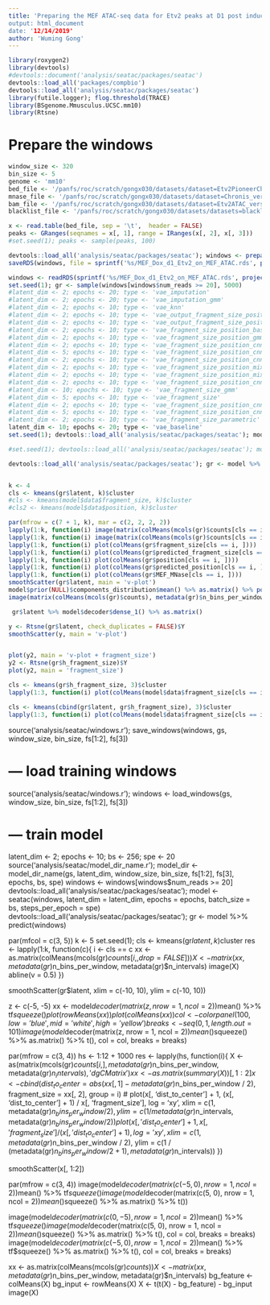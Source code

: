 ```yaml
---
title: 'Preparing the MEF ATAC-seq data for Etv2 peaks at D1 post induction
output: html_document
date: '12/14/2019'
author: 'Wuming Gong'
---
```


```r
library(roxygen2)
library(devtools)
#devtools::document('analysis/seatac/packages/seatac')
devtools::load_all('packages/compbio')
devtools::load_all('analysis/seatac/packages/seatac')
library(futile.logger); flog.threshold(TRACE)
library(BSgenome.Mmusculus.UCSC.mm10)
library(Rtsne)
```


# Prepare the windows
```r
window_size <- 320
bin_size <- 5
genome <- 'mm10'
bed_file <- '/panfs/roc/scratch/gongx030/datasets/dataset=Etv2PioneerChIPseq_version=20191203a/MEF_Dox_d1_Etv2_summits.bed'
mnase_file <- '/panfs/roc/scratch/gongx030/datasets/dataset=Chronis_version=20170519a/MNase_treat_pileup.bw'
bam_file <- '/panfs/roc/scratch/gongx030/datasets/dataset=Etv2ATAC_version=20190228b/MEF_NoDox.bam'
blacklist_file <- '/panfs/roc/scratch/gongx030/datasets/datasets=blacklists_version=20190827a/mm10.blacklist.bed.gz'

x <- read.table(bed_file, sep = '\t',  header = FALSE)
peaks <- GRanges(seqnames = x[, 1], range = IRanges(x[, 2], x[, 3]))
#set.seed(1); peaks <- sample(peaks, 100)

devtools::load_all('analysis/seatac/packages/seatac'); windows <- prepare_windows(peaks, window_size = window_size, bin_size = bin_size, bigwig_files = c(MEF_MNase = mnase_file), bam_files = bam_file, blacklist_file = blacklist_file, genome = BSgenome.Mmusculus.UCSC.mm10)
saveRDS(windows, file = sprintf('%s/MEF_Dox_d1_Etv2_on_MEF_ATAC.rds', project_dir('seatac')))

```

```r
windows <- readRDS(sprintf('%s/MEF_Dox_d1_Etv2_on_MEF_ATAC.rds', project_dir('seatac')))
set.seed(1); gr <- sample(windows[windows$num_reads >= 20], 5000)
#latent_dim <- 2; epochs <- 20; type <- 'vae_imputation'
#latent_dim <- 2; epochs <- 20; type <- 'vae_imputation_gmm'
#latent_dim <- 2; epochs <- 10; type <- 'vae_knn'
#latent_dim <- 2; epochs <- 10; type <- 'vae_output_fragment_size_position'
#latent_dim <- 2; epochs <- 10; type <- 'vae_output_fragment_size_position_with_imputation'
#latent_dim <- 2; epochs <- 10; type <- 'vae_fragment_size_position_baseline'
#latent_dim <- 2; epochs <- 10; type <- 'vae_fragment_size_position_gmm'
#latent_dim <- 2; epochs <- 10; type <- 'vae_fragment_size_position_cnn_encoder'
#latent_dim <- 5; epochs <- 10; type <- 'vae_fragment_size_position_cnn_encoder_gmm'
#latent_dim <- 2; epochs <- 10; type <- 'vae_fragment_size_position_cnn_encoder_with_imputation'
#latent_dim <- 2; epochs <- 10; type <- 'vae_fragment_size_position_mixture_cnn_gmm'
#latent_dim <- 2; epochs <- 10; type <- 'vae_fragment_size_position_mixture_cnn'
#latent_dim <- 2; epochs <- 10; type <- 'vae_fragment_size_position_cnn_with_imputation'
#latent_dim <- 10; epochs <- 10; type <- 'vae_fragment_size_gmm'
#latent_dim <- 5; epochs <- 10; type <- 'vae_fragment_size'
#latent_dim <- 2; epochs <- 10; type <- 'vae_fragment_size_position_cnn_kmeans'
#latent_dim <- 5; epochs <- 10; type <- 'vae_fragment_size_position_cnn'
#latent_dim <- 2; epochs <- 10; type <- 'vae_fragment_size_parametric'
latent_dim <- 10; epochs <- 20; type <- 'vae_baseline'
set.seed(1); devtools::load_all('analysis/seatac/packages/seatac'); model <- seatac(gr, type = type, latent_dim = latent_dim, epochs = epochs)

#set.seed(1); devtools::load_all('analysis/seatac/packages/seatac'); model <- model %>% finetuning(centers = 4, epochs = 10)

devtools::load_all('analysis/seatac/packages/seatac'); gr <- model %>% predict(gr)


k <- 4
cls <- kmeans(gr$latent, k)$cluster
#cls <- kmeans(model$data$fragment_size, k)$cluster
#cls2 <- kmeans(model$data$position, k)$cluster

par(mfrow = c(7 + 1, k), mar = c(2, 2, 2, 2))
lapply(1:k, function(i) image(matrix(colMeans(mcols(gr)$counts[cls == i, ]) - colMeans(mcols(gr)$counts), metadata(gr)$n_bins_per_window, metadata(gr)$n_intervals), col = colorpanel(100, low = 'blue', mid = 'white', high = 'red')))
lapply(1:k, function(i) image(matrix(colMeans(mcols(gr)$counts[cls == i, ]), metadata(gr)$n_bins_per_window, metadata(gr)$n_intervals), col = colorpanel(100, low = 'blue', mid = 'white', high = 'red')))
lapply(1:k, function(i) plot(colMeans(gr$fragment_size[cls == i, ])))
lapply(1:k, function(i) plot(colMeans(gr$predicted_fragment_size[cls == i, ])))
lapply(1:k, function(i) plot(colMeans(gr$position[cls == i, ])))
lapply(1:k, function(i) plot(colMeans(gr$predicted_position[cls == i, ])))
lapply(1:k, function(i) plot(colMeans(gr$MEF_MNase[cls == i, ])))
smoothScatter(gr$latent, main = 'v-plot')
model$prior(NULL)$components_distribution$mean() %>% as.matrix() %>% points(pch =21, bg = 'red')
image(matrix(colMeans(mcols(gr)$counts), metadata(gr)$n_bins_per_window, metadata(gr)$n_intervals), col = colorpanel(100, low = 'blue', mid = 'white', high = 'red'))

 gr$latent %>% model$decoder$dense_1() %>% as.matrix()

y <- Rtsne(gr$latent, check_duplicates = FALSE)$Y
smoothScatter(y, main = 'v-plot')


plot(y2, main = 'v-plot + fragment_size')
y2 <- Rtsne(gr$h_fragment_size)$Y
plot(y2, main = 'fragment_size')

cls <- kmeans(gr$h_fragment_size, 3)$cluster
lapply(1:3, function(i) plot(colMeans(model$data$fragment_size[cls == i, ])))

cls <- kmeans(cbind(gr$latent, gr$h_fragment_size), 3)$cluster
lapply(1:3, function(i) plot(colMeans(model$data$fragment_size[cls == i, ])))


```

source('analysis/seatac/windows.r'); save_windows(windows, gs, window_size, bin_size, fs[1:2], fs[3])

# --- load training windows
source('analysis/seatac/windows.r'); windows <- load_windows(gs, window_size, bin_size, fs[1:2], fs[3])

# --- train model
latent_dim <- 2; epochs <- 10; bs <- 256; spe <- 20
source('analysis/seatac/model_dir_name.r'); model_dir <- model_dir_name(gs, latent_dim, window_size, bin_size, fs[1:2], fs[3], epochs, bs, spe)
windows <- windows[windows$num_reads >= 20]
devtools::load_all('analysis/seatac/packages/seatac'); model <- seatac(windows, latent_dim = latent_dim, epochs = epochs, batch_size = bs, steps_per_epoch = spe)
devtools::load_all('analysis/seatac/packages/seatac'); gr <- model %>% predict(windows)



par(mfcol = c(3, 5))
k <- 5
set.seed(1); cls <- kmeans(gr$latent, k)$cluster
res <- lapply(1:k, function(c){
	i <- cls == c
	xx <- as.matrix(colMeans(mcols(gr)$counts[i, , drop = FALSE]))
	X <- matrix(xx, metadata(gr)$n_bins_per_window, metadata(gr)$n_intervals)
	image(X)
	abline(v = 0.5)
})

smoothScatter(gr$latent, xlim = c(-10, 10), ylim = c(-10, 10))

z <- c(-5, -5)
xx <- model$decoder(matrix(z, nrow = 1, ncol = 2))$mean() %>% tf$squeeze() %>% as.matrix() %>% t()
plot(rowMeans(xx))
plot(colMeans(xx))
col <- colorpanel(100, low = 'blue', mid = 'white', high = 'yellow')
breaks <- seq(0, 1, length.out = 101)
image(model$decoder(matrix(z, nrow = 1, ncol = 2))$mean() %>% tf$squeeze() %>% as.matrix() %>% t(), col = col, breaks = breaks)

par(mfrow = c(3, 4))
hs <- 1:12 + 1000
res <- lapply(hs, function(i){ 
	X <- as(matrix(mcols(gr)$counts[i, ], metadata(gr)$n_bins_per_window, metadata(gr)$n_intervals), 'dgCMatrix')
	xx <- as.matrix(summary(X))[, 1:2]
	x <- cbind(dist_to_center = abs(xx[, 1] -  metadata(gr)$n_bins_per_window / 2), fragment_size = xx[, 2], group = i)
#	plot(x[, 'dist_to_center'] + 1, (x[, 'dist_to_center'] + 1) / x[, 'fragment_size'], log = 'xy', xlim = c(1, metadata(gr)$n_bins_per_window / 2), ylim = c(1 / metadata(gr)$n_intervals, metadata(gr)$n_bins_per_window / 2))
	plot(x[, 'dist_to_center'] + 1, x[, 'fragment_size'] / (x[, 'dist_to_center'] + 1), log = 'xy', xlim = c(1, metadata(gr)$n_bins_per_window / 2), ylim = c(1 / (metadata(gr)$n_bins_per_window / 2 + 1), metadata(gr)$n_intervals))
})

smoothScatter(x[, 1:2])

par(mfrow = c(3, 4))
image(model$decoder(matrix(c(-5, 0), nrow = 1, ncol = 2))$mean() %>% tf$squeeze() %>% as.matrix() %>% t())
image(model$decoder(matrix(c(5, 0), nrow = 1, ncol = 2))$mean() %>% tf$squeeze() %>% as.matrix() %>% t())

image(model$decoder(matrix(c(0, -5), nrow = 1, ncol = 2))$mean() %>% tf$squeeze() %>% as.matrix() %>% t(), col = col, breaks = breaks)
image(model$decoder(matrix(c(5, 0), nrow = 1, ncol = 2))$mean() %>% tf$squeeze() %>% as.matrix() %>% t(), col = col, breaks = breaks)
image(model$decoder(matrix(c(-5, 0), nrow = 1, ncol = 2))$mean() %>% tf$squeeze() %>% as.matrix() %>% t(), col = col, breaks = breaks)

xx <- as.matrix(colMeans(mcols(gr)$counts))
X <- matrix(xx, metadata(gr)$n_bins_per_window, metadata(gr)$n_intervals)
bg_feature <- colMeans(X)
bg_input <- rowMeans(X)
X <- t(t(X) - bg_feature) - bg_input
image(X)

